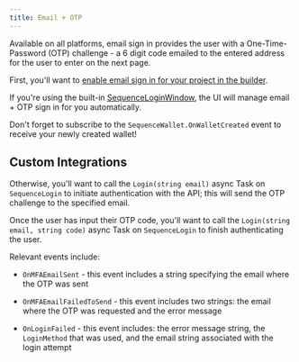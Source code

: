 ```yaml
---
title: Email + OTP
---
```


Available on all platforms, email sign in provides the user with a One-Time-Password (OTP) challenge - a 6 digit code emailed to the entered address for the user to enter on the next page.

First, you'll want to [enable email sign in for your project in the builder](/solutions/builder/embedded-wallet/configuration).

If you're using the built-in [SequenceLoginWindow](/sdk/unity/bootstrap_game#login), the UI will manage email + OTP sign in for you automatically.

<Tip>Don't forget to subscribe to the `SequenceWallet.OnWalletCreated` event to receive your newly created wallet!</Tip>

## Custom Integrations

Otherwise, you'll want to call the `Login(string email)` async Task on `SequenceLogin` to initiate authentication with the API; this will send the OTP challenge to the specified email.

Once the user has input their OTP code, you'll want to call the `Login(string email, string code)` async Task on `SequenceLogin` to finish authenticating the user.

Relevant events include:

- `OnMFAEmailSent` - this event includes a string specifying the email where the OTP was sent 

- `OnMFAEmailFailedToSend` - this event includes two strings: the email where the OTP was requested and the error message

- `OnLoginFailed` - this event includes: the error message string, the `LoginMethod` that was used, and the email string associated with the login attempt
